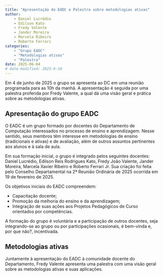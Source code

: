 ```yaml
---
title: "Apresentação do EADC e Palestra sobre metodologias ativas"
author: 
    - Daniel Lucrédio
    - Edilson Kato
    - Fredy Valente
    - Jander Moreira
    - Marcela Ribeiro
    - Roberto Ferrari
categories:
    - "Grupo EADC"
    - "Metodologias ativas"
    - "Palestra"
date: 2025-06-04
# date-modified: 2025-6-10
---
```


Em 4 de junho de 2025 o grupo se apresenta ao DC em uma reunião programada para as 10h da manhã. A apresentação é seguida por uma palestra proferida por Fredy Valente, a qual dá uma visão geral e prática sobre as metodologias ativas.

## Apresentação do grupo EADC 
O EADC é um grupo formado por docentes do Departamento de Computação interessados no processo de ensino e aprendizagem. Nesse sentido, seus membros têm interesse em metodologias de ensino (tradicionais e ativas) e de avaliação, além de outros assuntos pertinentes aos alunos e à sala de aula.

Em sua formação inicial, o grupo é integrado pelos seguintes docentes: Daniel Lucrédio, Edilson Reis Rodrigues Kato, Fredy João Valente, Jander Moreira, Marcela Xavier Ribeiro e Roberto Ferrari Jr. Sua criação foi feita pelo Conselho Departamental na 2ª Reunião Ordinária de 2025 ocorrida em 19 de fevereiro de 2025.

Os objetivos iniciais do EADC compreendem:

* Capacitação docente;
* Promoção da melhoria do ensino e da aprendizagem;
* Integração de suas ações aos Projetos Pedagógicos de Curso orientados por competências.

A formação do grupo é voluntária e a participação de outros docentes, seja integrando-se ao grupo ou por participações ocasionais, é bem-vinda e, por que não?, incentivada.


## Metodologias ativas
Juntamente à apresentação do EADC à comunidade docente do Departamento, Fredy Valente apresenta uma palestra com uma visão geral sobre as metodologias ativas e suas aplicações.